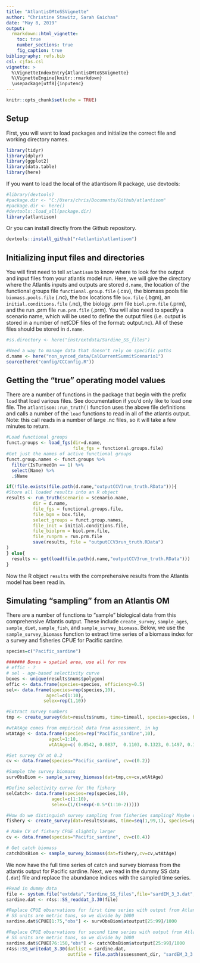```yaml
---
title: "AtlantisOMtoSSVignette"
author: "Christine Stawitz, Sarah Gaichas"
date: "May 8, 2019"
output:
  rmarkdown::html_vignette:
    toc: true
    number_sections: true
    fig_caption: true
bibliography: refs.bib
csl: cjfas.csl
vignette: >
  %\VignetteIndexEntry{AtlantisOMtoSSVignette}
  %\VignetteEngine{knitr::rmarkdown}
  \usepackage[utf8]{inputenc}
---
```


```r
knitr::opts_chunk$set(echo = TRUE)
```

## Setup

First, you will want to load packages and initialize the correct file and working directory names.

```r
library(tidyr)
library(dplyr)
library(ggplot2)
library(data.table)
library(here)
```

If you want to load the local of the atlantisom R package, use devtools:

```r
#library(devtools)
#package.dir <- "C:/Users/chris/Documents/Github/atlantisom"
#package.dir <- here()
#devtools::load_all(package.dir)
library(atlantisom)
```

Or you can install directly from the Github repository.

```r
devtools::install_github("r4atlantis\atlantisom")
```

## Initializing input files and directories

You will first need to tell `atlantisom` to know where to look for the output and input files from your atlantis model run. Here, we will give the directory where the Atlantis inputs and outputs are stored `d.name`, the location of the functional groups file `functional.group.file` (.csv), the biomass pools file `biomass.pools.file` (.nc), the box locations file `box.file` (.bgm), an `initial.conditions.file` (.nc), the biology .prm file `biol.prm.file` (.prm), and the run .prm file `run.prm.file` (.prm). You will also need to specify a scenario name, which will be used to define the output files (i.e. output is stored in a number of netCDF files of the format: output<scenario><value>.nc). All of these files should be stored in `d.name`.

```r
#ss.directory <- here("inst/extdata/Sardine_SS_files")

#Need a way to manage data that doesn't rely on specific paths
d.name <- here("non_synced_data/CalCurrentSummitScenario1")
source(here("config/CCConfig.R"))
```

## Getting the "true" operating model values

There are a number of functions in the package that begin with the prefix `load` that load various files. See documentation if you'd only like to load one file. The `atlantisom::run_truth()` function uses the above file definitions and calls a number of the `load` functions to read in all of the atlantis output. Note: this call reads in a number of large .nc files, so it will take a few minutes to return.

```r
#Load functional groups
funct.groups <- load_fgs(dir=d.name,
                         file_fgs = functional.groups.file)
#Get just the names of active functional groups
funct.group.names <- funct.groups %>% 
  filter(IsTurnedOn == 1) %>%
  select(Name) %>%
  .$Name

if(!file.exists(file.path(d.name,"outputCCV3run_truth.RData"))){
#Store all loaded results into an R object
results <- run_truth(scenario = scenario.name,
          dir = d.name,
          file_fgs = functional.groups.file,
          file_bgm = box.file,
          select_groups = funct.group.names,
          file_init = initial.conditions.file,
          file_biolprm = biol.prm.file,
          file_runprm = run.prm.file
          save(results, file = "outputCCV3run_truth.RData")
)
} else{
  results <- get(load(file.path(d.name,"outputCCV3run_truth.RData")))
}

```

Now the R object `results` with the comprehensive results from the Atlantis model has been read in. 

## Simulating "sampling" from an Atlantis OM

There are a number of functions to "sample" biological data from this comprehensive Atlantis output. These include `create_survey`, `sample_ages`, `sample_diet`, `sample_fish`, and `sample_survey_biomass`. Below, we use the `sample_survey_biomass` function to extract time series of a biomass index for a survey and fisheries CPUE for Pacific sardine. 

```r
species=c("Pacific_sardine")

####### Boxes = spatial area, use all for now
# effic - ?
# sel - age-based selectivity curve
boxes <- unique(results$nums$polygon)
effic <- data.frame(species=species, efficiency=0.5)
sel<- data.frame(species=rep(species,10),
               agecl=c(1:10),
              selex=rep(1,10))

#Extract survey numbers
tmp <- create_survey(dat=results$nums, time=timeall, species=species, boxes=boxes, effic=effic, selex=sel)

#wtAtAge comes from empirical data from assessment, in kg
wtAtAge <- data.frame(species=rep("Pacific_sardine",10),
                agecl=1:10,
                wtAtAge=c( 0.0542, 0.0837,	0.1103,	0.1323,	0.1497,	0.163,	0.1729,	0.1801,	0.1854,	0.1941))

#Set survey CV at 0.2
cv <- data.frame(species="Pacific_sardine", cv=c(0.2))

#Sample the survey biomass
survObsBiom <- sample_survey_biomass(dat=tmp,cv=cv,wtAtAge)

#Define selectivity curve for the fishery
selCatch<- data.frame(species=rep(species,10),
                 agecl=c(1:10),
                 selex=(1/(1+exp(-0.5*(1:10-2)))))

#How do we distinguish survey sampling from fisheries sampling? Maybe define by historical sampling locations?
fishery <- create_survey(dat=results$nums, time=seq(1,99,1), species=species, boxes=boxes, effic=effic, selex=selCatch)

# Make CV of fishery CPUE slightly larger
cv <- data.frame(species="Pacific_sardine", cv=c(0.4))

# Get catch biomass
catchObsBiom <- sample_survey_biomass(dat=fishery,cv=cv,wtAtAge)
```

We now have the full time series of catch and survey biomass from the atlantis output for Pacific sardine. Next, we read in the dummy SS data (`.dat`) file and replace the abundance indices with the sampled time series.

```r
#Read in dummy data
file <- system.file("extdata","Sardine_SS_files",file="sardEM_3_3.dat",package="atlantisom")
sardine.dat <- r4ss::SS_readdat_3.30(file)

#Replace CPUE observations for first time series with output from Atlantis - last 25 years
# SS units are metric tons, so we divide by 1000
sardine.dat$CPUE[1:75,"obs"] <- survObsBiom$atoutput[25:99]/1000

#Replace CPUE observations for second time series with output from Atlantis - last 25 years
# SS units are metric tons, so we divide by 1000
sardine.dat$CPUE[76:150,"obs"] <- catchObsBiom$atoutput[25:99]/1000
r4ss::SS_writedat_3.30(datlist = sardine.dat,
                       outfile = file.path(assessment_dir, "sardEM_3_3.dat"))
```

